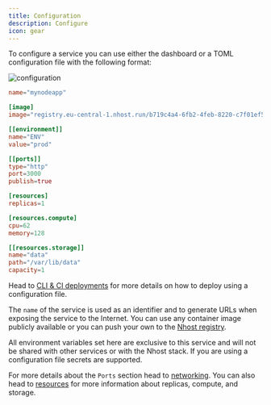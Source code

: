 ```yaml
---
title: Configuration
description: Configure
icon: gear
---
```


To configure a service you can use either the dashboard or a TOML configuration file with the following format:

<Tabs>
  <Tab title="dashboard">


![configuration](/images/guides/run/configuration.png)

  </Tab>
  <Tab title="toml">

```toml
name="mynodeapp"

[image]
image="registry.eu-central-1.nhost.run/b719c4a4-6fb2-4feb-8220-c7f01ef5bfe8:0.1.1"

[[environment]]
name="ENV"
value="prod"

[[ports]]
type="http"
port=3000
publish=true

[resources]
replicas=1

[resources.compute]
cpu=62
memory=128

[[resources.storage]]
name="data"
path="/var/lib/data"
capacity=1
```

  </Tab>
</Tabs>

<Info>Head to [CLI & CI deployments](/run/ci) for more details on how to deploy using a configuration file.</Info>

The `name` of the service is used as an identifier and to generate URLs when exposing the service to the Internet. You can use any container image publicly available or you can push your own to the [Nhost registry](/run/registry).

All environment variables set here are exclusive to this service and will not be shared with other services or with the Nhost stack. If you are using a configuration file secrets are supported.

For more details about the `Ports` section head to [networking](/run/networking). You can also head to [resources](/run/resources) for more information about replicas, compute, and storage.

